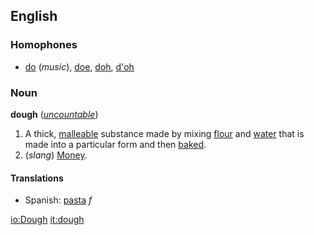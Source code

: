 ==English==
===Homophones===
*[[do]] (''music''), [[doe]], [[doh]], [[d'oh]]

===Noun===
'''dough''' (''[[uncountable]]'')

#A thick, [[malleable]] substance made by mixing [[flour]] and [[water]] that is made into a particular form and then [[bake]]d.
#(''slang'') [[Money]].

====Translations====
*Spanish: [[pasta]] ''f''

[[io:Dough]]
[[it:dough]]